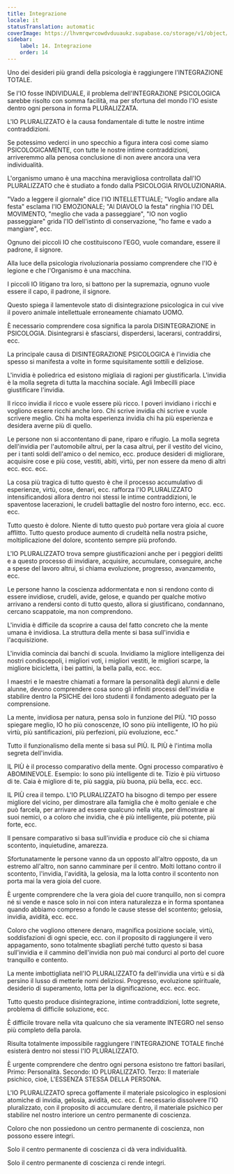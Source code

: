 ```yaml
---
title: Integrazione
locale: it
statusTranslation: automatic
coverImage: https://lhvmrqwrcowdvduuaukz.supabase.co/storage/v1/object/public/strapi-uploads/small_cover-educacion-fundamental.webp-2d51a7828a2b1309555be27f7e2a61a0.webp
sidebar:
    label: 14. Integrazione
    order: 14
---
```

Uno dei desideri più grandi della psicologia è raggiungere l'INTEGRAZIONE TOTALE.

Se l'IO fosse INDIVIDUALE, il problema dell'INTEGRAZIONE PSICOLOGICA sarebbe risolto con somma facilità, ma per sfortuna del mondo l'IO esiste dentro ogni persona in forma PLURALIZZATA.

L'IO PLURALIZZATO è la causa fondamentale di tutte le nostre intime contraddizioni.

Se potessimo vederci in uno specchio a figura intera così come siamo PSICOLOGICAMENTE, con tutte le nostre intime contraddizioni, arriveremmo alla penosa conclusione di non avere ancora una vera individualità.

L'organismo umano è una macchina meravigliosa controllata dall'IO PLURALIZZATO che è studiato a fondo dalla PSICOLOGIA RIVOLUZIONARIA.

"Vado a leggere il giornale" dice l'IO INTELLETTUALE; "Voglio andare alla festa" esclama l'IO EMOZIONALE; "Al DIAVOLO la festa" ringhia l'IO DEL MOVIMENTO, "meglio che vada a passeggiare", "IO non voglio passeggiare" grida l'IO dell'istinto di conservazione, "ho fame e vado a mangiare", ecc.

Ognuno dei piccoli IO che costituiscono l'EGO, vuole comandare, essere il padrone, il signore.

Alla luce della psicologia rivoluzionaria possiamo comprendere che l'IO è legione e che l'Organismo è una macchina.

I piccoli IO litigano tra loro, si battono per la supremazia, ognuno vuole essere il capo, il padrone, il signore.

Questo spiega il lamentevole stato di disintegrazione psicologica in cui vive il povero animale intellettuale erroneamente chiamato UOMO.

È necessario comprendere cosa significa la parola DISINTEGRAZIONE in PSICOLOGIA. Disintegrarsi è sfasciarsi, disperdersi, lacerarsi, contraddirsi, ecc.

La principale causa di DISINTEGRAZIONE PSICOLOGICA è l'invidia che spesso si manifesta a volte in forme squisitamente sottili e deliziose.

L'invidia è poliedrica ed esistono migliaia di ragioni per giustificarla. L'invidia è la molla segreta di tutta la macchina sociale. Agli Imbecilli piace giustificare l'invidia.

Il ricco invidia il ricco e vuole essere più ricco. I poveri invidiano i ricchi e vogliono essere ricchi anche loro. Chi scrive invidia chi scrive e vuole scrivere meglio. Chi ha molta esperienza invidia chi ha più esperienza e desidera averne più di quello.

Le persone non si accontentano di pane, riparo e rifugio. La molla segreta dell'invidia per l'automobile altrui, per la casa altrui, per il vestito del vicino, per i tanti soldi dell'amico o del nemico, ecc. produce desideri di migliorare, acquisire cose e più cose, vestiti, abiti, virtù, per non essere da meno di altri ecc. ecc. ecc.

La cosa più tragica di tutto questo è che il processo accumulativo di esperienze, virtù, cose, denari, ecc. rafforza l'IO PLURALIZZATO intensificandosi allora dentro noi stessi le intime contraddizioni, le spaventose lacerazioni, le crudeli battaglie del nostro foro interno, ecc. ecc. ecc.

Tutto questo è dolore. Niente di tutto questo può portare vera gioia al cuore afflitto. Tutto questo produce aumento di crudeltà nella nostra psiche, moltiplicazione del dolore, scontento sempre più profondo.

L'IO PLURALIZZATO trova sempre giustificazioni anche per i peggiori delitti e a questo processo di invidiare, acquisire, accumulare, conseguire, anche a spese del lavoro altrui, si chiama evoluzione, progresso, avanzamento, ecc.

Le persone hanno la coscienza addormentata e non si rendono conto di essere invidiose, crudeli, avide, gelose, e quando per qualche motivo arrivano a rendersi conto di tutto questo, allora si giustificano, condannano, cercano scappatoie, ma non comprendono.

L'invidia è difficile da scoprire a causa del fatto concreto che la mente umana è invidiosa. La struttura della mente si basa sull'invidia e l'acquisizione.

L'invidia comincia dai banchi di scuola. Invidiamo la migliore intelligenza dei nostri condiscepoli, i migliori voti, i migliori vestiti, le migliori scarpe, la migliore bicicletta, i bei pattini, la bella palla, ecc. ecc.

I maestri e le maestre chiamati a formare la personalità degli alunni e delle alunne, devono comprendere cosa sono gli infiniti processi dell'invidia e stabilire dentro la PSICHE dei loro studenti il fondamento adeguato per la comprensione.

La mente, invidiosa per natura, pensa solo in funzione del PIÙ. "IO posso spiegare meglio, IO ho più conoscenze, IO sono più intelligente, IO ho più virtù, più santificazioni, più perfezioni, più evoluzione, ecc."

Tutto il funzionalismo della mente si basa sul PIÙ. IL PIÙ è l'intima molla segreta dell'invidia.

IL PIÙ è il processo comparativo della mente. Ogni processo comparativo è ABOMINEVOLE. Esempio: Io sono più intelligente di te. Tizio è più virtuoso di te. Caia è migliore di te, più saggia, più buona, più bella, ecc. ecc.

IL PIÙ crea il tempo. L'IO PLURALIZZATO ha bisogno di tempo per essere migliore del vicino, per dimostrare alla famiglia che è molto geniale e che può farcela, per arrivare ad essere qualcuno nella vita, per dimostrare ai suoi nemici, o a coloro che invidia, che è più intelligente, più potente, più forte, ecc.

Il pensare comparativo si basa sull'invidia e produce ciò che si chiama scontento, inquietudine, amarezza.

Sfortunatamente le persone vanno da un opposto all'altro opposto, da un estremo all'altro, non sanno camminare per il centro. Molti lottano contro il scontento, l'invidia, l'avidità, la gelosia, ma la lotta contro il scontento non porta mai la vera gioia del cuore.

È urgente comprendere che la vera gioia del cuore tranquillo, non si compra né si vende e nasce solo in noi con intera naturalezza e in forma spontanea quando abbiamo compreso a fondo le cause stesse del scontento; gelosia, invidia, avidità, ecc. ecc.

Coloro che vogliono ottenere denaro, magnifica posizione sociale, virtù, soddisfazioni di ogni specie, ecc. con il proposito di raggiungere il vero appagamento, sono totalmente sbagliati perché tutto questo si basa sull'invidia e il cammino dell'invidia non può mai condurci al porto del cuore tranquillo e contento.

La mente imbottigliata nell'IO PLURALIZZATO fa dell'invidia una virtù e si dà persino il lusso di metterle nomi deliziosi. Progresso, evoluzione spirituale, desiderio di superamento, lotta per la dignificazione, ecc. ecc. ecc.

Tutto questo produce disintegrazione, intime contraddizioni, lotte segrete, problema di difficile soluzione, ecc.

È difficile trovare nella vita qualcuno che sia veramente INTEGRO nel senso più completo della parola.

Risulta totalmente impossibile raggiungere l'INTEGRAZIONE TOTALE finché esisterà dentro noi stessi l'IO PLURALIZZATO.

È urgente comprendere che dentro ogni persona esistono tre fattori basilari, Primo: Personalità. Secondo: IO PLURALIZZATO. Terzo: Il materiale psichico, cioè, L'ESSENZA STESSA DELLA PERSONA.

L'IO PLURALIZZATO spreca goffamente il materiale psicologico in esplosioni atomiche di invidia, gelosia, avidità, ecc. ecc. È necessario dissolvere l'IO pluralizzato, con il proposito di accumulare dentro, il materiale psichico per stabilire nel nostro interiore un centro permanente di coscienza.

Coloro che non possiedono un centro permanente di coscienza, non possono essere integri.

Solo il centro permanente di coscienza ci dà vera individualità.

Solo il centro permanente di coscienza ci rende integri.

